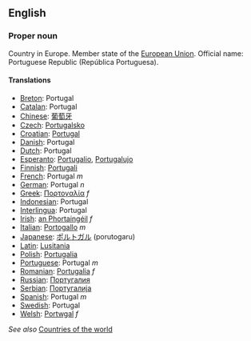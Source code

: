 ==English==

===Proper noun===

Country in Europe. Member state of the [[European Union]]. Official name: Portuguese Republic (República Portuguesa).

====Translations====

*[[Breton]]: Portugal
*[[Catalan]]: Portugal
*[[Chinese]]: [[葡萄牙]]
*[[Czech]]: [[Portugalsko]]
*[[Croatian]]: [[Portugal]]
*[[Danish]]: Portugal
*[[Dutch]]: Portugal
*[[Esperanto]]: [[Portugalio]], [[Portugalujo]]
*[[Finnish]]: [[Portugali]]
*[[French]]: Portugal ''m''
*[[German]]: Portugal ''n''
*[[Greek]]: [[Πορτογαλία]] ''f''
*[[Indonesian]]: Portugal
*[[Interlingua]]: Portugal
*[[Irish]]: [[an Phortaingéil]] ''f''
*[[Italian]]: [[Portogallo]] ''m''
*[[Japanese]]: [[ポルトガル]] (porutogaru)
*[[Latin]]: [[Lusitania]]
*[[Polish]]: [[Portugalia]]
*[[Portuguese]]: Portugal ''m''
*[[Romanian]]: [[Portugalia]] ''f''
*[[Russian]]: [[Португалия]]
*[[Serbian]]: [[Португалиjа]]
*[[Spanish]]: Portugal ''m''
*[[Swedish]]: Portugal
*[[Welsh]]: [[Portwgal]] ''f''

''See also'' [[Countries of the world]]